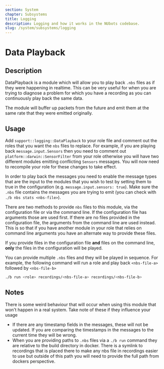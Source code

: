 ```yaml
---
section: System
chapter: Subsystems
title: Logging
description: Logging and how it works in the NUbots codebase.
slug: /system/subsystems/logging
---
```


# Data Playback

## Description

DataPlayback is a module which will allow you to play back `.nbs` files as if they were happening in realtime. This can be very useful for when you are trying to diagnose a problem for which you have a recording as you can continuously play back the same data.

The module will buffer up packets from the future and emit them at the same rate that they were emitted originally.

## Usage

Add `support::logging::DataPlayback` to your role file and comment out the roles that you want the `nbs` files to replace. For example, if you are playing back `message.input.Sensors` then you need to comment out `platform::darwin::SensorFilter` from your role otherwise you will have two different modules emitting conflicting `Sensors` messages. You will now need to recompile your role for these changes to take effect.

In order to play back the messages you need to enable the message types that are the input to the modules that you wish to test by setting them to true in the configuration (e.g. `message.input.sensors: true`). Make sure the `.nbs` file contains the messages you are trying to emit (you can check with `./b nbs stats <nbs-file>`).

There are two methods to provide `nbs` files to this module, via the configuration file or via the command line. If the configuration file has arguments those are used first. If there are no files provided in the configuration file, the arguments from the command line are used instead. This is so that if you have another module in your role that relies on command line arguments you have an alternate way to provide these files.

<Alert info="note">

If you provide files in the configuration file **and** files on the command line, **only** the files in the configuration will be played.

</Alert>

You can provide multiple `.nbs` files and they will be played in sequence. For example, the following command will run a role and play back `<nbs-file-a>` followed by `<nbs-file-b>`

```sh
./b run <role> recordings/<nbs-file-a> recordings/<nbs-file-b>
```

## Notes

There is some weird behaviour that will occur when using this module that won't happen in a real system. Take note of these if they influence your usage

- If there are any timestamp fields in the messages, these will not be updated. If you are comparing the timestamps in the messages to the current time they will be wrong.
- When you are providing paths to `.nbs` files via a `./b run` command they are relative to the build directory in docker. There is a symlink to recordings that is placed there to make any nbs file in recordings easier to use but outside of this path you will need to provide the full path from dockers perspective.

